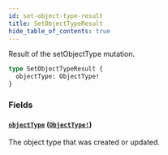 ```yaml
---
id: set-object-type-result
title: SetObjectTypeResult
hide_table_of_contents: true
---
```



Result of the setObjectType mutation.

```graphql
type SetObjectTypeResult {
  objectType: ObjectType!
}
```


### Fields

#### [`objectType`](#) ([`ObjectType!`](/schema/objects/object-type))

The object type that was created or updated.




